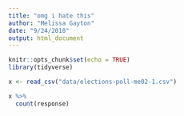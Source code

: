 ```yaml
---
title: "omg i hate this"
author: "Melissa Gayton"
date: "9/24/2018"
output: html_document
---
```


```r
knitr::opts_chunk$set(echo = TRUE)
library(tidyverse)
```

```r
x <- read_csv("data/elections-poll-me02-1.csv")
```

```r
x %>%
  count(response)
```

